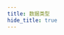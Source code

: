 ```yaml
---
title: 数据类型
hide_title: true
---
```



<FeatureIcon src={javascript} title="数据类型" />
<LinkList
  data={[
    {
      title: "Number",
      link: "/docs/javascript/data-type/number",
      src: javascript,
    },
    {
      title: "String",
      link: "/docs/javascript/data-type/string",
      src: javascript,
    },
    {
      title: "类型转换",
      link: "/docs/javascript/data-type/type-conversion",
      src: javascript,
    },
  ]}
/>
